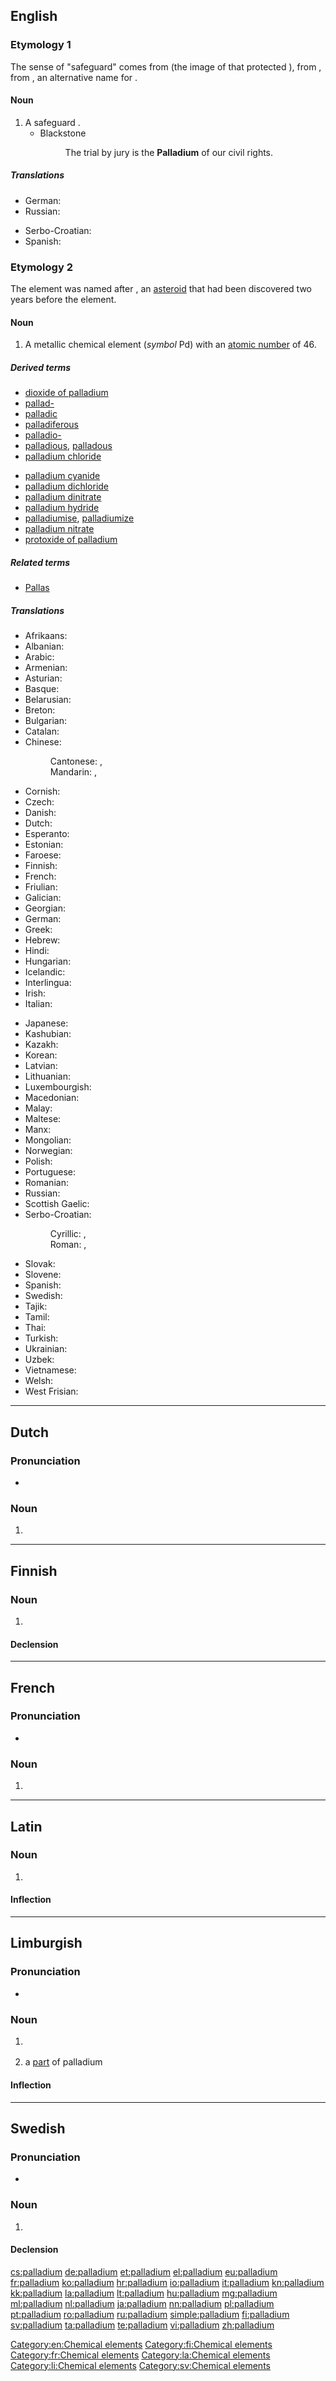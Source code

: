 {{also|Palladium}}
==English==
{{wikipedia}}

===Etymology 1===
The sense of "safeguard" comes from {{etyl|la|en}} {{term|Palladium|lang=la}} (the image of {{term|Pallas|lang=en}} that protected {{term|Troy|lang=en}}), from {{etyl|grc|en}} {{term|Παλλάδιον|lang=grc}}, from {{term|Παλλάς|lang=grc}}, an alternative name for {{term|Athena|lang=en}}.

====Noun====
{{en-noun|pl=palladia}}

# A safeguard {{qualifier|from a statue of Athena that was believed to safeguard the ancient city of Troy}}.
#* Blackstone
#*: The trial by jury is the '''Palladium''' of our civil rights.

=====Translations=====
{{trans-top|a safeguard}}
* German: {{t+|de|Schutz|m}}
* Russian: {{t+|ru|палладиум|m|tr=palládium|sc=Cyrl}}
{{trans-mid}}
* Serbo-Croatian: {{t-|sh|paladij|m}}
* Spanish: {{t+|es|paladión|f}}
{{trans-bottom}}

===Etymology 2===
The element was named after {{term|w:Pallas|Pallas}}, an [[asteroid]] that had been discovered two years before the element.
{{elements|Pd|rhodium|Rh|silver|Ag}}

====Noun====
{{en-noun|-}}

# A metallic chemical element (''symbol'' Pd) with an [[atomic number]] of 46.

=====Derived terms=====
{{der-top}}
* [[dioxide of palladium]]
* [[pallad-]]
* [[palladic]]
* [[palladiferous]]
* [[palladio-]]
* [[palladious]], [[palladous]]
* [[palladium chloride]]
{{der-mid}}
* [[palladium cyanide]]
* [[palladium dichloride]]
* [[palladium dinitrate]]
* [[palladium hydride]]
* [[palladiumise]], [[palladiumize]]
* [[palladium nitrate]]
* [[protoxide of palladium]]
{{der-bottom}}

=====Related terms=====
* [[Pallas]]

=====Translations=====
{{trans-top|chemical element}}
* Afrikaans: {{t-|af|palladium}}
* Albanian: {{t-|sq|palad}}
* Arabic: {{t-|ar|بلاديوم|m|tr=baládyum|sc=Arab}}
* Armenian: {{t-|hy|պալադիում|tr=paladium|sc=Armn}}
* Asturian: {{t-|ast|paladiu|m}}
* Basque: {{t-|eu|paladioa}}
* Belarusian: {{t-|be|паладый|m|tr=paládyj|sc=Cyrl}}
* Breton: {{t-|br|palladiom}}
* Bulgarian: {{t-|bg|паладий|m|tr=paládij|sc=Cyrl}}
* Catalan: {{t-|ca|pal·ladi|m}}
* Chinese:
*: Cantonese: {{tø|yue|鈀|sc=Hani}}, {{tø|yue|钯|tr=bǎ|sc=Hani}}
*: Mandarin: {{t-|cmn|鈀|sc=Hani}}, {{t-|cmn|钯|tr=bǎ|sc=Hani}}
* Cornish: {{t-|kw|paladyum}}
* Czech: {{t+|cs|palladium}}
* Danish: {{t-|da|palladium}}
* Dutch: {{t+|nl|palladium|n}}
* Esperanto: {{t-|eo|paladio}}
* Estonian: {{t+|et|pallaadium}}
* Faroese: {{t-|fo|palladium}}
* Finnish: {{t+|fi|palladium}}
* French: {{t+|fr|palladium|m}}
* Friulian: {{tø|fur|paladi}}
* Galician: {{t+|gl|paladio}}
* Georgian: {{t-|ka|პალადიუმი|tr=paladiumi|sc=Geor}}
* German: {{t+|de|Palladium|n}}
* Greek: {{t+|el|παλλάδιο|n|tr=palládio|sc=Grek}}
* Hebrew: {{t+|he|פלדיום|tr=paládyum|sc=Hebr}}
* Hindi: {{t-|hi|निचूषातु|tr=nichooshaatu|sc=Deva}}
* Hungarian: {{t+|hu|palládium}}
* Icelandic: {{t+|is|palladín}}
* Interlingua: {{t-|ia|palladium}}
* Irish: {{t+|ga|pallaidiam}}
* Italian: {{t+|it|palladio|m}}
{{trans-mid}}
* Japanese: {{t+|ja|パラジウム|tr=parajiumu}}
* Kashubian: {{t-|csb|pallôd}}
* Kazakh: {{t-|kk|палладий|tr=palladiy|sc=Cyrl}}
* Korean: {{t+|ko|팔라듐|tr=palladyum|sc=Hang}}
* Latvian: {{t-|lv|pallādijs}}
* Lithuanian: {{t+|lt|paladis}}
* Luxembourgish: {{t-|lb|Palladium}}
* Macedonian: {{t-|mk|паладиум|m|tr=paládium|sc=Cyrl}}
* Malay: {{t-|ms|paladium}}
* Maltese: {{t-|mt|palladju}}
* Manx: {{t-|gv|pallaadjum}}
* Mongolian: {{t-|mn|паллади|tr=palladi|sc=Cyrl}}
* Norwegian: {{t-|no|palladium}}
* Polish: {{t+|pl|pallad|m}}
* Portuguese: {{t+|pt|paládio|m}}
* Romanian: {{t+|ro|paladiu|n}}
* Russian: {{t+|ru|палладий|m|tr=palládij|sc=Cyrl}}
* Scottish Gaelic: {{t-|gd|pallaidiam}}
* Serbo-Croatian:
*: Cyrillic: {{t-|sh|паладиjум|m|sc=Cyrl}}, {{t-|sh|паладиj|m|sc=Cyrl}}
*: Roman: {{t-|sh|paladijum|m}}, {{t-|sh|paladij|m}}
* Slovak: {{t-|sk|paládium}}
* Slovene: {{t+|sl|paladij}}
* Spanish: {{t+|es|paladio|m}}
* Swedish: {{t+|sv|palladium|n}}
* Tajik: {{t-|tg|palladi'|sc=Cyrl}}
* Tamil: {{t-|ta|வெண்ணிரும்பு|tr=veNNirumbu|sc=Taml}}
* Thai: {{t-|th|แพลเลเดียม|tr=phaellēdiam|sc=Thai}}
* Turkish: {{t+|tr|palladyum}}
* Ukrainian: {{t-|uk|паладiй|m|tr=paládij|sc=Cyrl}}
* Uzbek: {{t-|uz|палладий|tr=palladiy|sc=Cyrl}}
* Vietnamese: {{t-|vi|palađi}}
* Welsh: {{t+|cy|paladiwm}}
* West Frisian: {{t-|fy|palladium}}
{{trans-bottom}}

[[Category:en:Chemical elements]]

----

==Dutch==
{{wikipedia|lang=nl}}
{{elements|Pd|rhodium|Rh|zilver|Ag|lang=nl}}

===Pronunciation===
* {{audio|Nl-palladium.ogg|Audio}}

===Noun===
{{nl-noun|n|-|-}}

# {{l|en|palladium}}

----

==Finnish==
{{wikipedia|lang=fi}}

===Noun===
{{fi-noun}}

# {{l|en|palladium}}

====Declension====
{{fi-decl-tuoli|palladium|||a|i|nopl=1|i=0}}

[[Category:fi:Chemical elements]]

----

==French==
{{wikipedia|lang=fr}}

===Pronunciation===
* {{IPA|lang=fr|/pa.la.djɔm/}}

===Noun===
{{fr-noun|m|-}}

# {{l|en|palladium}}

[[Category:fr:Chemical elements]]

----

==Latin==
{{wikipedia|lang=la}}

===Noun===
{{la-noun|palladium|palladii|palladiī|n|second}}

# {{l|en|palladium}}

====Inflection====
{{la-decl-2nd-N|palladi}}

[[Category:la:Chemical elements]]

----

==Limburgish==

===Pronunciation===
* {{IPA|[pəˈlaː˨ɖɔ˧m]|lang=li}}

===Noun===
{{li-noun|g=n}}

# {{uncountable|lang=li}} {{l|en|palladium}}
# a [[part]] of palladium

====Inflection====
{{li-decl-noun-um|palladium}}

[[Category:li:Chemical elements]]

----

==Swedish==
{{wikipedia|lang=sv}}

===Pronunciation===
* {{IPA|/paˈlɑːdɪɵm/|lang=sv}}

===Noun===
{{sv-noun|g=n}}

# {{l|en|palladium}}

====Declension====
{{sv-noun-unc-irreg-n|2=palladiumet}}

[[Category:sv:Chemical elements]]

[[cs:palladium]]
[[de:palladium]]
[[et:palladium]]
[[el:palladium]]
[[eu:palladium]]
[[fr:palladium]]
[[ko:palladium]]
[[hr:palladium]]
[[io:palladium]]
[[it:palladium]]
[[kn:palladium]]
[[kk:palladium]]
[[la:palladium]]
[[lt:palladium]]
[[hu:palladium]]
[[mg:palladium]]
[[ml:palladium]]
[[nl:palladium]]
[[ja:palladium]]
[[nn:palladium]]
[[pl:palladium]]
[[pt:palladium]]
[[ro:palladium]]
[[ru:palladium]]
[[simple:palladium]]
[[fi:palladium]]
[[sv:palladium]]
[[ta:palladium]]
[[te:palladium]]
[[vi:palladium]]
[[zh:palladium]]